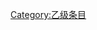 {{catmore1|[[WikiProject:漢字文化圈|WikiProject:漢字文化圈]]}}
{{Articles by Quality|topic=汉字文化圈|project=漢字文化圈|format=toc}}
{{empty category}}

[[Category:乙级条目|Category:乙级条目]]